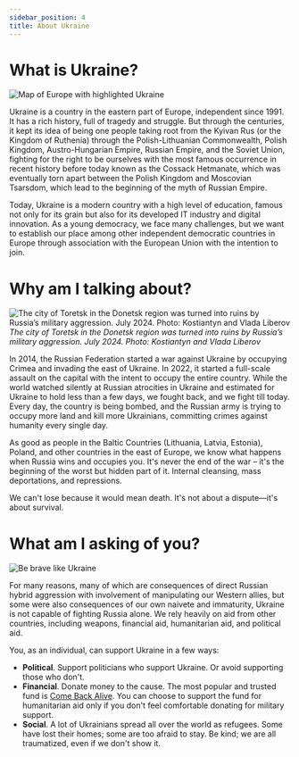 ```yaml
---
sidebar_position: 4
title: About Ukraine
---
```


# What is Ukraine?

![Map of Europe with highlighted Ukraine](../../../../../static/img/map-of-ukraine.png)

Ukraine is a country in the eastern part of Europe, independent since 1991. It has a rich history, full of tragedy and struggle. But through the centuries, it kept its idea of being one people taking root from the Kyivan Rus (or the Kingdom of Ruthenia) through the Polish-Lithuanian Commonwealth, Polish Kingdom, Austro-Hungarian Empire, Russian Empire, and the Soviet Union, fighting for the right to be ourselves with the most famous occurrence in recent history before today known as the Cossack Hetmanate, which was eventually torn apart between the Polish Kingdom and Moscovian Tsarsdom, which lead to the beginning of the myth of Russian Empire.

Today, Ukraine is a modern country with a high level of education, famous not only for its grain but also for its developed IT industry and digital innovation. As a young democracy, we face many challenges, but we want to establish our place among other independent democratic countries in Europe through association with the European Union with the intention to join.

# Why am I talking about?

![The city of Toretsk in the Donetsk region was turned into ruins by Russia’s military aggression. July 2024. Photo: Kostiantyn and Vlada Liberov](../../../../../static/img/war-in-ukraine.jpg)
*The city of Toretsk in the Donetsk region was turned into ruins by Russia’s military aggression. July 2024. Photo: Kostiantyn and Vlada Liberov*

In 2014, the Russian Federation started a war against Ukraine by occupying Crimea and invading the east of Ukraine. In 2022, it started a full-scale assault on the capital with the intent to occupy the entire country. While the world watched silently at Russian atrocities in Ukraine and estimated for Ukraine to hold less than a few days, we fought back, and we fight till today. Every day, the country is being bombed, and the Russian army is trying to occupy more land and kill more Ukrainians, committing crimes against humanity every single day.

As good as people in the Baltic Countries (Lithuania, Latvia, Estonia), Poland, and other countries in the east of Europe, we know what happens when Russia wins and occupies you. It's never the end of the war – it's the beginning of the worst but hidden part of it. Internal cleansing, mass deportations, and repressions. 

We can't lose because it would mean death. It's not about a dispute—it's about survival.

# What am I asking of you?

![Be brave like Ukraine](../../../../../static/img/be-brave.jpeg)

For many reasons, many of which are consequences of direct Russian hybrid aggression with involvement of manipulating our Western allies, but some were also consequences of our own naivete and immaturity, Ukraine is not capable of fighting Russia alone. We rely heavily on aid from other countries, including weapons, financial aid, humanitarian aid, and political aid.

You, as an individual, can support Ukraine in a few ways:

* **Political**. Support politicians who support Ukraine. Or avoid supporting those who don't.
* **Financial**. Donate money to the cause. The most popular and trusted fund is [Come Back Alive](https://savelife.in.ua/en/). You can choose to support the fund for humanitarian aid only if you don't feel comfortable donating for military support.
* **Social**. A lot of Ukrainians spread all over the world as refugees. Some have lost their homes; some are too afraid to stay. Be kind; we are all traumatized, even if we don't show it.
